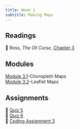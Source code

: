```yaml
---
title: Week 3
subtitle: Making Maps
---
```


## Readings

| 📖 Ross, *The Oil Curse*, [Chapter 3](https://www-jstor-org.proxygw.wrlc.org/stable/j.ctt7s3wz.10)

## Modules

| [Module 3.1](/modules/module-3.1.qmd)--Choropleth Maps
| [Module 3.2](/modules/module-3.2.qmd)--Leaflet Maps

## Assignments

| 📘 [Quiz 5]()
| 📘 [Quiz 6]()
| 🧮 [Coding Assignment 3](/assignments/coding-assignment-3.qmd)